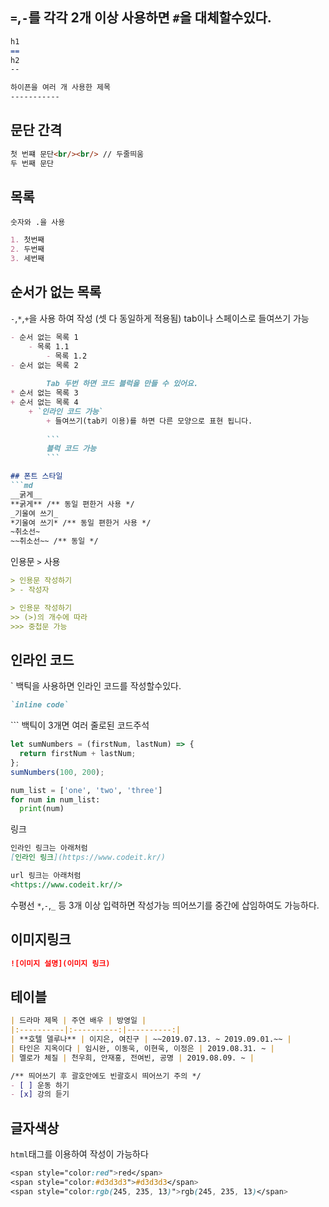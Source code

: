 ## `=`,`-`를 각각 2개 이상 사용하면 `#`을 대체할수있다.

```markdown
h1
==
h2
--

하이픈을 여러 개 사용한 제목
-----------
```

## 문단 간격
```markdown
첫 번쨰 문단<br/><br/> // 두줄띄움
두 번째 문단
```

## 목록
`숫자와 .을 사용`
```markdown
1. 첫번째
2. 두번째
3. 세번째
```

## 순서가 없는 목록
`-`,`*`,`+`을 사용 하여 작성 (셋 다 동일하게 적용됨)
tab이나 스페이스로 들여쓰기 가능
```Markdown
- 순서 없는 목록 1
    - 목록 1.1
        - 목록 1.2
- 순서 없는 목록 2
        
        Tab 두번 하면 코드 블럭을 만들 수 있어요.
* 순서 없는 목록 3
+ 순서 없는 목록 4
    + `인라인 코드 가능`
        + 들여쓰기(tab키 이용)를 하면 다른 모양으로 표현 됩니다.
        
        ```　
        블럭 코드 가능
        ```

## 폰트 스타일
```md
__굵게__
**굵게** /** 동일 편한거 사용 */
_기울여 쓰기_
*기울여 쓰기* /** 동일 편한거 사용 */
~취소선~
~~취소선~~ /** 동일 */
```

인용문 `>` 사용
```markdown
> 인용문 작성하기
> - 작성자

> 인용문 작성하기
>> (>)의 개수에 따라
>>> 중첩문 가능
```

## 인라인 코드
\` 백틱을 사용하면 인라인 코드를 작성할수있다.
```md
`inline code`
```
\`\`\` 백틱이 3개면 여러 줄로된 코드주석
```javascript
let sumNumbers = (firstNum, lastNum) => {
  return firstNum + lastNum;
};
sumNumbers(100, 200);
```
```python
num_list = ['one', 'two', 'three']
for num in num_list:
  print(num) 
```

링크
```md
인라인 링크는 아래처럼
[인라인 링크](https://www.codeit.kr/)

url 링크는 아래처럼
<https://www.codeit.kr//>

```

수평선
`*`,`-`,`_` 등 3개 이상 입력하면 작성가능
띄어쓰기를 중간에 삽임하여도 가능하다.

## 이미지링크
```md
![이미지 설명](이미지 링크)
```

## 테이블
```markdown
| 드라마 제목 | 주연 배우 | 방영일 |
|:----------|:----------:|----------:|
| **호텔 델루나** | 이지은, 여진구 | ~~2019.07.13. ~ 2019.09.01.~~ |
| 타인은 지옥이다 | 임시완, 이동욱, 이현욱, 이정은 | 2019.08.31. ~ |
| 멜로가 체질 | 천우희, 안재홍, 전여빈, 공명 | 2019.08.09. ~ |

```
```md
/** 띄어쓰기 후 괄호안에도 빈괄호시 띄어쓰기 주의 */
- [ ] 운동 하기
- [x] 강의 듣기
```

## 글자색상
`html`태그를 이용하여 작성이 가능하다

```css
<span style="color:red">red</span>
<span style="color:#d3d3d3">#d3d3d3</span>
<span style="color:rgb(245, 235, 13)">rgb(245, 235, 13)</span>
```


